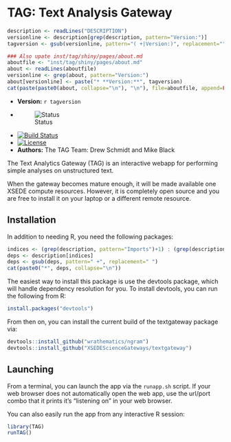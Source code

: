 # TAG: Text Analysis Gateway


```r
description <- readLines("DESCRIPTION")
versionline <- description[grep(description, pattern="Version:")]
tagversion <- gsub(versionline, pattern="( +|Version:)", replacement="")

### Also upate inst/tag/shiny/pages/about.md
aboutfile <- "inst/tag/shiny/pages/about.md"
about <- readLines(aboutfile)
versionline <- grep(about, pattern="Version:")
about[versionline] <- paste("* **Version:**", tagversion)
cat(paste(paste0(about, collapse="\n"), "\n"), file=aboutfile, append=FALSE)
```

* **Version:** `r tagversion`
* ![Status](http://img.shields.io/badge/status-In_development_%28UNSTABLE%29-red.svg?style=flat)
* [![Build Status](https://travis-ci.org/XSEDEScienceGateways/textgateway.png)](https://travis-ci.org/XSEDEScienceGateways/textgateway)
* [![License](http://img.shields.io/badge/license-AGPL--3-orange.svg?style=flat)](https://www.gnu.org/licenses/agpl-3.0.html)
* **Authors:** The TAG Team:  Drew Schmidt and Mike Black


The Text Analytics Gateway (TAG) is an interactive webapp for
performing simple analyses on unstructured text.

When the gateway becomes mature enough, it will be made available
one XSEDE compute resources.  However, it is completely open
source and you are free to install it on your laptop or a different
remote resource.


## Installation

In addition to needing R, you need the following packages:

```r
indices <- (grep(description, pattern="Imports")+1) : (grep(description, pattern="NeedsCompilation:")-1)
deps <- description[indices]
deps <- gsub(deps, pattern=" +", replacement=" ")
cat(paste0("*", deps, collapse="\n"))
```


The easiest way to install this package is use the devtools package,
which will handle dependency resolution for you.  To install devtools,
you can run the following from R:

```r
install.packages("devtools")
```

From then on, you can install the current build of the textgateway
package via:

```r
devtools::install_github("wrathematics/ngram")
devtools::install_github("XSEDEScienceGateways/textgateway")
```



## Launching

From a terminal, you can launch the app via the `runapp.sh` script.
If your web browser does not automatically open the web app, use
the url/port combo that it prints it's "listening on" in your
web browser.

You can also easily run the app from any interactive R session:

```r
library(TAG)
runTAG()
```

